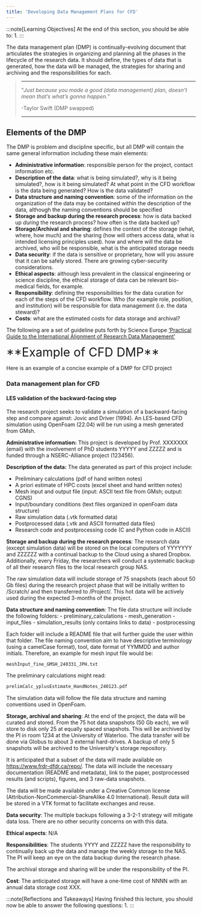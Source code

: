 ```yaml
---
title: 'Developing Data Management Plans for CFD'
---
```



:::note[Learning Objectives]
At the end of this section, you should be able to:
1. 
:::
<CustomAside icon="pen" title="Time to complete: 45 min" colour="green"></CustomAside>



The data management plan (DMP) is continually-evolving document that articulates the strategies in organizing and planning all the phases in the lifecycle of the research data. It should define, the types of data that is generated, how the data will be managed, the strategies for sharing and archiving and the responsibilities for each. 


> ---
>
> “*Just because you made a good (data management) plan, doesn’t mean that’s what’s gonna happen.*”
>
>  -Taylor Swift (DMP swapped)
>
> ---

## Elements of the DMP
The DMP is problem and discipline specific, but all DMP will contain the same general information including these main elements:
- **Administrative information**: responsible person for the project, contact information etc.
- **Description of the data**: what is being simulated?, why is it being simulated?, how is it being simulated? At what point in the CFD workflow is the data being generated? How is the data validated?
- **Data structure and naming convention**: some of the information on the organization of the data may be contained within the description of the data, although the naming conventions should be specified
- **Storage and backup during the research process**: how is data backed up *during* the research process? how often is the data backed up?
- **Storage/Archival and sharing**: defines the context of the storage (what, where, how much) and the sharing (how will others access data, what is intended licensing principles used). how and where will the data be archived, who will be responsible, what is the anticipated storage needs
- **Data security**: if the data is sensitive or proprietary, how will you assure that it can be safely stored. There are growing cyber-security considerations.
- **Ethical aspects**: although less prevalent in the classical engineering or science discipline, the ethical storage of data can be relevant bio-medical fields, for example.
- **Responsibility**: defining the responsibilities for the data curation for each of the steps of the CFD workflow.  Who (for example role, position, and institution) will be responsible for data management (i.e. the data steward)?
- **Costs**: what are the estimated costs for data storage and archival?





The following are a set of guideline puts forth by Science Europe [‘Practical Guide to the International Alignment of Research Data Management’](https://scienceeurope.org/media/4brkxxe5/se_rdm_practical_guide_extended_final.pdf)




<Box iconName='exercise'>
  <font size="+3">**Example of CFD DMP**</font>
  
Here is an example of a concise example of a DMP for CFD project
<Box color='bw' >
### Data management plan for CFD
#### LES validation of the backward-facing step 
The research project seeks to validate a simulation of a backward-facing step and compare against:  Jovic and Driver (1994). An LES-based CFD simulation using OpenFoam (22.04) will be run using a mesh generated from GMsh.

**Administrative information:** This project is developed by Prof. XXXXXXX (email) with the involvement of PhD students YYYYY and ZZZZZ and is funded through a NSERC-Alliance project (123456).

**Description of the data:** The data generated as part of this project include:
- Preliminary calculations (pdf of hand written notes)
- A priori estimate of HPC costs (excel sheet and hand written notes)
- Mesh input and output file (input: ASCII text file from GMsh; output: CGNS) 
- Input/boundary conditions (text files organized in openFoam data structure)
- Raw simulation data (.vtk formatted data)
- Postprocessed data (.vtk and ASCII formatted data files)
- Research code and postprocessing code (C and Python code in ASCII)

**Storage and backup during the research process**:
The research data (except simulation data) will be stored on the local computers of YYYYYYY and ZZZZZZ with a continual backup to the Cloud using a shared Dropbox. Additionally, every Friday, the researchers will conduct a systematic backup of all their research files to the local research group NAS.

The raw simulation data will include storage of 75 snapshots (each about 50 Gb files) during the research project phase that will be initially written to /Scratch/ and then transferred to /Project/. This hot data will be actively used during the expected 3-months of the project.

**Data structure and naming convention**:
The file data structure will include the following folders:
    - preliminary_calculations
    - mesh_generation
    - input_files
    - simulation_results (only contains links to data)
    - postprocessing

Each folder will include a README file that will further guide the user within that folder. The file naming convention aim to have descriptive terminology (using a camelCase format), tool, date format of YYMMDD and author initials. Therefore, an example for mesh input file would be:
```python 
meshInput_fine_GMSH_240331_JPH.txt
```
The preliminary calculations might read:
```python 
prelimCalc_yplusEstimate_HandNotes_240123.pdf 
```
The simulation data will follow the file data structure and naming conventions used in OpenFoam.


**Storage, archival and sharing**:
At the end of the project, the data will be curated and stored. From the 75 hot data snapshots (50 Gb each), we will store to disk only 25 at equally spaced snapshots. This will be archived by the PI in room 1234 at the University of Waterloo. The data transfer will be done via Globus to about 3 external hard-drives. A backup of only 5 snapshots will be archived to the University's storage repository.

It is anticipated that a subset of the data will made available on https://www.frdr-dfdr.ca/repo/. The data will include the necessary documentation (README and metadata), link to the paper, postprocessed results (and scripts), figures, and 3 raw-data snapshots. 

The data will be made available under a Creative Common license (Attribution-NonCommercial-ShareAlike 4.0 International). Result data will be stored in a VTK format to facilitate exchanges and reuse.

**Data security**: The multiple backups following a 3-2-1 strategy will mitigate data loss. There are no other security concerns on with this data.

**Ethical aspects**: N/A

**Responsibilities**: The students YYYY and ZZZZZ have the responsibility to continually back up the data and manage the weekly storage to the NAS. The PI will keep an eye on the data backup during the research phase. 

The archival storage and sharing will be under the responsibility of the PI. 

**Cost**: The anticipated storage will have a one-time cost of NNNN with an annual data storage cost XXX.

</Box>
</Box>


    
:::note[Reflections and Takeaways]
Having finished this lecture, you should now be able to answer the following questions:
1. 
:::
